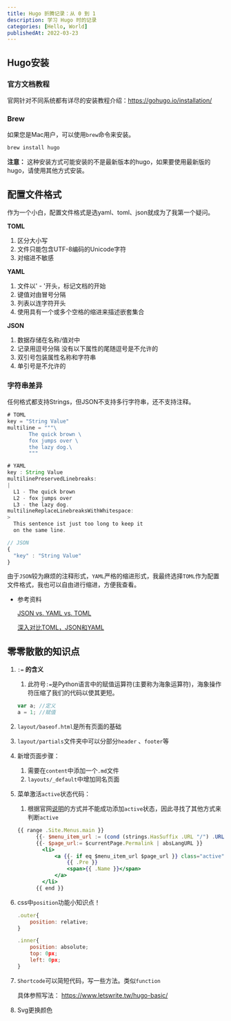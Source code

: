 ```yaml
---
title: Hugo 折腾记录：从 0 到 1
description: 学习 Hugo 时的记录
categories: [Hello, World]
publishedAt: 2022-03-23
---
```


## Hugo安装

### 官方文档教程

官网针对不同系统都有详尽的安装教程介绍：https://gohugo.io/installation/

### Brew

如果您是Mac用户，可以使用`brew`命令来安装。

```bash
brew install hugo
```

**注意：** 这种安装方式可能安装的不是最新版本的hugo，如果要使用最新版的hugo，请使用其他方式安装。

## 配置文件格式

作为一个小白，配置文件格式是选yaml、toml、json就成为了我第一个疑问。

**TOML**

1. 区分大小写
2. 文件只能包含UTF-8编码的Unicode字符
3. 对缩进不敏感

**YAML**

1. 文件以' - '开头，标记文档的开始
2. 键值对由冒号分隔
3. 列表以连字符开头
4. 使用具有一个或多个空格的缩进来描述嵌套集合

**JSON**

1. 数据存储在名称/值对中
2. 记录用逗号分隔 没有以下属性的尾随逗号是不允许的
3. 双引号包装属性名称和字符串
4. 单引号是不允许的

### ****字符串差异****

任何格式都支持Strings，但JSON不支持多行字符串，还不支持注释。

```jsx
# TOML
key = "String Value"
multiline = """\
       The quick brown \
       fox jumps over \
       the lazy dog.\
       """
```

```jsx
# YAML
key : String Value
multilinePreservedLinebreaks:
|
  L1 - The quick brown
  L2 - fox jumps over
  L3 - the lazy dog.
multilineReplaceLinebreaksWithWhitespace:
>
  This sentence ist just too long to keep it
  on the same line.
```

```jsx
// JSON
{
  "key" : "String Value"
}
```

由于`JSON`较为麻烦的注释形式，`YAML`严格的缩进形式，我最终选择`TOML`作为配置文件格式，我也可以自由进行缩进，方便我查看。

- 参考资料
    
    [JSON vs. YAML vs. TOML](https://martin-ueding.de/posts/json-vs-yaml-vs-toml/)
    
    [深入对比TOML，JSON和YAML](https://www.cnblogs.com/sunsky303/p/9208848.html)
    

## 零零散散的知识点

1. `:=` **的含义**
    1. 此符号`:=`是Python语言中的赋值运算符(主要称为海象运算符)，海象操作符压缩了我们的代码以使其更短。
    
    ```jsx
    var a; //定义
    a = 1; //赋值
    ```
    
2. `layout/baseof.html`是所有页面的基础
3. `layout/partials`文件夹中可以分部分`header` 、`footer`等
4. 新增页面步骤：
    1. 需要在`content`中添加一个`.md`文件
    2. `layouts/_default`中增加同名页面
5. 菜单激活`active`状态代码：
    1. 根据官网[说明](https://gohugo.io/templates/menu-templates/#readout)的方式并不能成功添加`active`状态，因此寻找了其他方式来判断`active`
    
    ```jsx
    {{ range .Site.Menus.main }}
          {{- $menu_item_url := (cond (strings.HasSuffix .URL "/") .URL (printf "%s/" .URL) ) | absLangURL }}
          {{- $page_url:= $currentPage.Permalink | absLangURL }}
            <li>
                <a {{- if eq $menu_item_url $page_url }} class="active" {{- end }} href="{{ .URL }}">
                    {{ .Pre }}
                    <span>{{ .Name }}</span>
                </a>
            </li>
          {{ end }}
    ```
    
6. css中`position`功能小知识点！
    
    ```jsx
    .outer{
    	position: relative;
    }
    
    .inner{
    	position: absolute;
    	top: 0px;
    	left: 0px;
    }
    ```
    
7. `Shortcode`可以简短代码，写一些方法。类似`function`
    
    具体参照写法： https://www.letswrite.tw/hugo-basic/
    
8. Svg更换颜色